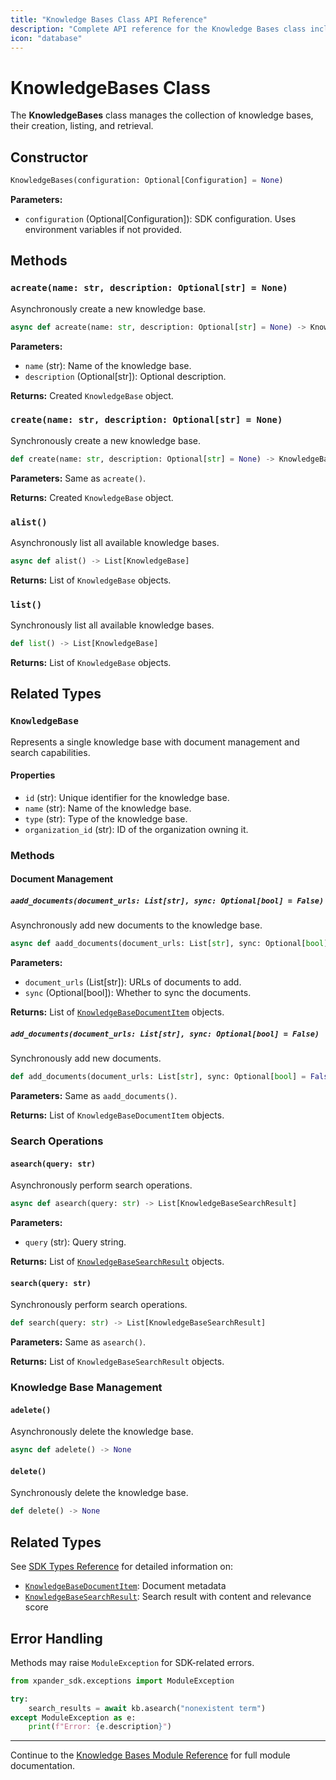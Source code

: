 ```yaml
---
title: "Knowledge Bases Class API Reference"
description: "Complete API reference for the Knowledge Bases class including all methods and properties"
icon: "database"
---
```


# KnowledgeBases Class

The **KnowledgeBases** class manages the collection of knowledge bases, their creation, listing, and retrieval.

## Constructor

```python
KnowledgeBases(configuration: Optional[Configuration] = None)
```

**Parameters:**
- `configuration` (Optional[Configuration]): SDK configuration. Uses environment variables if not provided.

## Methods

### `acreate(name: str, description: Optional[str] = None)`

Asynchronously create a new knowledge base.

```python
async def acreate(name: str, description: Optional[str] = None) -> KnowledgeBase
```

**Parameters:**
- `name` (str): Name of the knowledge base.
- `description` (Optional[str]): Optional description.

**Returns:** Created `KnowledgeBase` object.

### `create(name: str, description: Optional[str] = None)`

Synchronously create a new knowledge base.

```python
def create(name: str, description: Optional[str] = None) -> KnowledgeBase
```

**Parameters:** Same as `acreate()`.

**Returns:** Created `KnowledgeBase` object.

### `alist()`

Asynchronously list all available knowledge bases.

```python
async def alist() -> List[KnowledgeBase]
```

**Returns:** List of `KnowledgeBase` objects.

### `list()`

Synchronously list all available knowledge bases.

```python
def list() -> List[KnowledgeBase]
```

**Returns:** List of `KnowledgeBase` objects.

## Related Types

### `KnowledgeBase`

Represents a single knowledge base with document management and search capabilities.

#### Properties

- `id` (str): Unique identifier for the knowledge base.
- `name` (str): Name of the knowledge base.
- `type` (str): Type of the knowledge base.
- `organization_id` (str): ID of the organization owning it.

### Methods

#### Document Management

##### `aadd_documents(document_urls: List[str], sync: Optional[bool] = False)`

Asynchronously add new documents to the knowledge base.

```python
async def aadd_documents(document_urls: List[str], sync: Optional[bool] = False) -> List[KnowledgeBaseDocumentItem]
```

**Parameters:**
- `document_urls` (List[str]): URLs of documents to add.
- `sync` (Optional[bool]): Whether to sync the documents.

**Returns:** List of [`KnowledgeBaseDocumentItem`](/sdk-reference/07-sdk/types#knowledgebasedocumentitem) objects.

##### `add_documents(document_urls: List[str], sync: Optional[bool] = False)`

Synchronously add new documents.

```python
def add_documents(document_urls: List[str], sync: Optional[bool] = False) -> List[KnowledgeBaseDocumentItem]
```

**Parameters:** Same as `aadd_documents()`.

**Returns:** List of `KnowledgeBaseDocumentItem` objects.

### Search Operations

#### `asearch(query: str)`

Asynchronously perform search operations.

```python
async def asearch(query: str) -> List[KnowledgeBaseSearchResult]
```

**Parameters:**
- `query` (str): Query string.

**Returns:** List of [`KnowledgeBaseSearchResult`](/sdk-reference/07-sdk/types#knowledgebasesearchresult) objects.

#### `search(query: str)`

Synchronously perform search operations.

```python
def search(query: str) -> List[KnowledgeBaseSearchResult]
```

**Parameters:** Same as `asearch()`.

**Returns:** List of `KnowledgeBaseSearchResult` objects.

### Knowledge Base Management

#### `adelete()`

Asynchronously delete the knowledge base.

```python
async def adelete() -> None
```

#### `delete()`

Synchronously delete the knowledge base.

```python
def delete() -> None
```

## Related Types

See [SDK Types Reference](/sdk-reference/07-sdk/types) for detailed information on:
- [`KnowledgeBaseDocumentItem`](/sdk-reference/07-sdk/types#knowledgebasedocumentitem): Document metadata
- [`KnowledgeBaseSearchResult`](/sdk-reference/07-sdk/types#knowledgebasesearchresult): Search result with content and relevance score

## Error Handling

Methods may raise `ModuleException` for SDK-related errors.

```python
from xpander_sdk.exceptions import ModuleException

try:
    search_results = await kb.asearch("nonexistent term")
except ModuleException as e:
    print(f"Error: {e.description}")
```

---

Continue to the [Knowledge Bases Module Reference](/sdk-reference/07-sdk/knowledge) for full module documentation.

